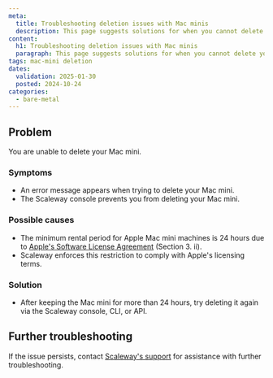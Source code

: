 ```yaml
---
meta:
  title: Troubleshooting deletion issues with Mac minis
  description: This page suggests solutions for when you cannot delete your Mac mini
content:
  h1: Troubleshooting deletion issues with Mac minis
  paragraph: This page suggests solutions for when you cannot delete your Mac mini.
tags: mac-mini deletion
dates:
  validation: 2025-01-30
  posted: 2024-10-24
categories:
  - bare-metal
---
```


## Problem
You are unable to delete your Mac mini.

### Symptoms
- An error message appears when trying to delete your Mac mini.
- The Scaleway console prevents you from deleting your Mac mini.

### Possible causes
- The minimum rental period for Apple Mac mini machines is 24 hours due to [Apple's Software License Agreement](https://www.apple.com/legal/sla/docs/macOSSequoia.pdf) (Section 3. ii).
- Scaleway enforces this restriction to comply with Apple's licensing terms.

### Solution
- After keeping the Mac mini for more than 24 hours, try deleting it again via the Scaleway console, CLI, or API.

## Further troubleshooting
If the issue persists, contact [Scaleway's support](https://console.scaleway.com/support) for assistance with further troubleshooting.

